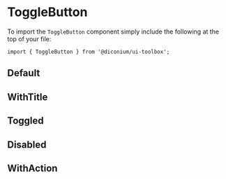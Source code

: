 
<Meta of={ToggleStories} />

# ToggleButton

To import the `ToggleButton` component simply include the following at the top of your file:

```
import { ToggleButton } from '@diconium/ui-toolbox';
```

## Default

<Canvas of={ToggleStories.Default} />

## WithTitle

<Canvas of={ToggleStories.WithTitle} />

## Toggled

<Canvas of={ToggleStories.Toggled} />

## Disabled

<Canvas of={ToggleStories.Disabled} />

## WithAction

<Canvas of={ToggleStories.WithAction} />

